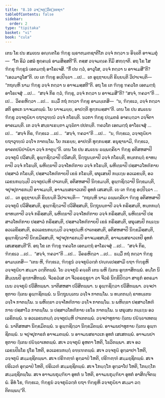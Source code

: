 ```yaml
---
title: "8.10 ວຈ຺ຈກຸຏິວຕ຺ຕກຖາ"
tableOfContents: false
sidebar:
  order: 2
type: "tipitaka"
basket: "vi"
book: "cula"
---
```



<DynamicBreadcrumb />

<Division number="373" book="cula">

<Paragraph number="1704" book="cula">
ເຕນ ໂຂ ປນ ສມເຍນ ອຎ຺ຎຕໂຣ ຠິກ຺ຂຸ ພ຺ຣາຫ຺ມຓຊາຕິໂກ ວຈ຺ຈໍ ກຕ຺ວາ ນ ອິຈ຺ຉຕິ ອາຈເມຕຸໍ—  “ໂກ ອິມໍ ວສລໍ ທຸຄ຺ຄນ຺ຘໍ ອາມສິສ຺ສຕີ”ຕິ. ຕສ຺ສ ວຈ຺ຈມຄ຺ເຄ ກິມິ ສຓ຺ຐາຕິ. ອຖ ໂຂ ໂສ ຠິກ຺ຂຸ ຠິກ຺ຂູນໍ ເອຕມຕ຺ຖໍ ອາໂຣເຈສິ. “ກິໍ ປນ ຕ຺ວໍ, ອາວຸໂສ, ວຈ຺ຈໍ ກຕ຺ວາ ນ ອາຈເມສີ”ຕິ? “ເອວມາວຸໂສ”ຕິ. ເຍ ເຕ ຠິກ຺ຂູ ອປ຺ປິຈ຺ຉາ …ເປ…  ເຕ ອຸຊ຺ຌາຍນ຺ຕິ ຂິຍ຺ຍນ຺ຕິ ວິປາເຈນ຺ຕິ—  “ກຖຎ຺ຫິ ນາມ ຠິກ຺ຂຸ ວຈ຺ຈໍ ກຕ຺ວາ ນ ອາຈເມສ຺ສຕີ”ຕິ. ອຖ ໂຂ ເຕ ຠິກ຺ຂູ ຠຄວໂຕ ເອຕມຕ຺ຖໍ ອາໂຣເຈສຸໍ …ເປ…  “ສຈ຺ຈໍ ກິຣ ຕ຺ວໍ, ຠິກ຺ຂຸ, ວຈ຺ຈໍ ກຕ຺ວາ ນ ອາຈເມສີ”ຕິ? “ສຈ຺ຈໍ, ຠຄວາ”ຕິ …ເປ…  ວິຄຣຫິຕ຺ວາ …ເປ…  ຘມ຺ມິໍ ກຖໍ ກຕ຺ວາ ຠິກ຺ຂູ ອາມນ຺ເຕສິ—  “ນ, ຠິກ຺ຂເວ, ວຈ຺ຈໍ ກຕ຺ວາ ສຕິ ອຸທເກ ນາຈເມຕພ຺ພໍ. ໂຍ ນາຈເມຍ຺ຍ, ອາປຕ຺ຕິ ທຸກ຺ກຏສ຺ສາ”ຕິ.
</Paragraph>

<Paragraph number="1705" book="cula">
ເຕນ ໂຂ ປນ ສມເຍນ ຠິກ຺ຂູ ວຈ຺ຈກຸຏິຍາ ຍຖາວຸຑ຺ຒໍ ວຈ຺ຈໍ ກໂຣນ຺ຕິ. ນວກາ ຠິກ຺ຂູ ປຐມຕຣໍ ອາຄນ຺ຕ຺ວາ ວຈ຺ຈິຕາ ອາຄເມນ຺ຕິ. ເຕ ວຈ຺ຈໍ ສນ຺ຘາເຣນ຺ຕາ ມຸຈ຺ຉິຕາ ປປຕນ຺ຕິ. ຠຄວໂຕ ເອຕມຕ຺ຖໍ ອາໂຣເຈສຸໍ …ເປ…  “ສຈ຺ຈໍ ກິຣ, ຠິກ຺ຂເວ …ເປ…  “ສຈ຺ຈໍ, ຠຄວາ”ຕິ …ເປ…  “ນ, ຠິກ຺ຂເວ, ວຈ຺ຈກຸຏິຍາ ຍຖາວຸຑ຺ຒໍ ວຈ຺ໂຈ ກາຕພ຺ໂພ. ໂຍ ກເຣຍ຺ຍ, ອາປຕ຺ຕິ ທຸກ຺ກຏສ຺ສ. ອນຸຊານາມິ, ຠິກ຺ຂເວ, ອາຄຕປຏິປາຏິຍາ ວຈ຺ຈໍ ກາຕຸນ຺”ຕິ.
</Paragraph>

<Paragraph number="1706" book="cula">
ເຕນ ໂຂ ປນ ສມເຍນ ຉພ຺ພຄ຺ຄິຍາ ຠິກ຺ຂູ ອຕິສຫສາປິ ວຈ຺ຈກຸຏິໍ ປວິສນ຺ຕິ, ອຸພ຺ຠຊິຕ຺ວາປິ ປວິສນ຺ຕິ, ນິຕ຺ຖຸນນ຺ຕາປິ ວຈ຺ຈໍ ກໂຣນ຺ຕິ, ທນ຺ຕກຏ຺ຐໍ ຂາທນ຺ຕາປິ ວຈ຺ຈໍ ກໂຣນ຺ຕິ, ພຫິທ຺ຘາປິ ວຈ຺ຈໂທຓິກາຍ ວຈ຺ຈໍ ກໂຣນ຺ຕິ, ພຫິທ຺ຘາປິ ປສ຺ສາວໂທຓິກາຍ ປສ຺ສາວໍ ກໂຣນ຺ຕິ, ປສ຺ສາວໂທຓິກາຍປິ ເຂຬໍ ກໂຣນ຺ຕິ, ຜຣຸເສນປິ ກຏ຺ເຐນ ອວເລຂນ຺ຕິ, ອວເລຂນກຏ຺ຐມ຺ປິ ວຈ຺ຈກູປມ຺ຫິ ປາເຕນ຺ຕິ, ອຕິສຫສາປິ ນິກ຺ຂມນ຺ຕິ, ອຸພ຺ຠຊິຕ຺ວາປິ ນິກ຺ຂມນ຺ຕິ, ຈປຸຈປຸກາຣກມ຺ປິ ອາຈເມນ຺ຕິ, ອາຈມນສຣາວເກປິ ອຸທກໍ ເສເສນ຺ຕິ. ເຍ ເຕ ຠິກ຺ຂູ ອປ຺ປິຈ຺ຉາ …ເປ…  ເຕ ອຸຊ຺ຌາຍນ຺ຕິ ຂິຍ຺ຍນ຺ຕິ ວິປາເຈນ຺ຕິ—  “ກຖຎ຺ຫິ ນາມ ຉພ຺ພຄ຺ຄິຍາ ຠິກ຺ຂູ ອຕິສຫສາປິ ວຈ຺ຈກຸຏິໍ ປວິສິສ຺ສນ຺ຕິ, ອຸພ຺ຠຊິຕ຺ວາປິ ປວິສິສ຺ສນ຺ຕິ, ນິຕ຺ຖຸນນ຺ຕາປິ ວຈ຺ຈໍ ກຣິສ຺ສນ຺ຕິ, ທນ຺ຕກຏ຺ຐໍ ຂາທນ຺ຕາປິ ວຈ຺ຈໍ ກຣິສ຺ສນ຺ຕິ, ພຫິທ຺ຘາປິ ວຈ຺ຈໂທຓິກາຍ ວຈ຺ຈໍ ກຣິສ຺ສນ຺ຕິ, ພຫິທ຺ຘາປິ ປສ຺ສາວໂທຓິກາຍ ປສ຺ສາວໍ ກຣິສ຺ສນ຺ຕິ, ປສ຺ສາວໂທຓິກາຍປິ ເຂຬໍ ກຣິສ຺ສນ຺ຕິ, ຜຣຸເສນປິ ກຏ຺ເຐນ ອວເລຂິສ຺ສນ຺ຕິ, ອວເລຂນກຏ຺ຐມ຺ປິ ວຈ຺ຈກູປມ຺ຫິ ປາເຕສ຺ສນ຺ຕິ, ອຕິສຫສາປິ ນິກ຺ຂມິສ຺ສນ຺ຕິ, ອຸພ຺ຠຊິຕ຺ວາປິ ນິກ຺ຂມິສ຺ສນ຺ຕິ, ຈປຸຈປຸກາຣກມ຺ປິ ອາຈເມສ຺ສນ຺ຕິ, ອາຈມນສຣາວເກປິ ອຸທກໍ ເສເສສ຺ສນ຺ຕີ”ຕິ. ອຖ ໂຂ ເຕ ຠິກ຺ຂູ ຠຄວໂຕ ເອຕມຕ຺ຖໍ ອາໂຣເຈສຸໍ …ເປ…  “ສຈ຺ຈໍ ກິຣ, ຠິກ຺ຂເວ …ເປ…  “ສຈ຺ຈໍ, ຠຄວາ”ຕິ …ເປ…  ວິຄຣຫິຕ຺ວາ …ເປ…  ຘມ຺ມິໍ ກຖໍ ກຕ຺ວາ ຠິກ຺ຂູ ອາມນ຺ເຕສິ—
</Paragraph>

</Division>
<Division number="374" book="cula">

<Paragraph number="1707" book="cula">
“ເຕນ ຫິ, ຠິກ຺ຂເວ, ຠິກ຺ຂູນໍ ວຈ຺ຈກຸຏິວຕ຺ຕໍ ປຎ຺ຎເປສ຺ສາມິ ຍຖາ ຠິກ຺ຂູຫິ ວຈ຺ຈກຸຏິຍາ ສມ຺ມາ ວຕ຺ຕິຕພ຺ພໍ. ໂຍ ວຈ຺ຈກຸຏິໍ ຄຈ຺ຉຕິ ເຕນ ພຫິ ຐິເຕນ ອຸກ຺ກາສິຕພ຺ພໍ. ອນ຺ໂຕ ນິສິນ຺ເນນປິ ອຸກ຺ກາສິຕພ຺ພໍ. ຈີວຣວໍເສ ວາ ຈີວຣຣຊ຺ຊຸຍາ ວາ ຈີວຣໍ ນິກ຺ຂິປິຕ຺ວາ ສາຘຸກໍ ອຕຣມາເນນ ວຈ຺ຈກຸຏິ ປວິສິຕພ຺ພາ. ນາຕິສຫສາ ປວິສິຕພ຺ພາ. ນ ອຸພ຺ຠຊິຕ຺ວາ ປວິສິຕພ຺ພາ. ວຈ຺ຈປາທຸກາຍ ຐິເຕນ ອຸພ຺ຠຊິຕພ຺ພໍ. ນ ນິຕ຺ຖຸນນ຺ເຕນ ວຈ຺ໂຈ ກາຕພ຺ໂພ. ນ ທນ຺ຕກຏ຺ຐໍ ຂາທນ຺ເຕນ ວຈ຺ໂຈ ກາຕພ຺ໂພ. ນ ພຫິທ຺ຘາ ວຈ຺ຈໂທຓິກາຍ ວຈ຺ໂຈ ກາຕພ຺ໂພ. ນ ພຫິທ຺ຘາ ປສ຺ສາວໂທຓິກາຍ ປສ຺ສາໂວ ກາຕພ຺ໂພ. ນ ປສ຺ສາວໂທຓິກາຍ ເຂໂຬ ກາຕພ຺ໂພ. ນ ຜຣຸເສນ ກຏ຺ເຐນ ອວເລຂິຕພ຺ພໍ. ນ ອວເລຂນກຏ຺ຐໍ ວຈ຺ຈກູປມ຺ຫິ ປາເຕຕພ຺ພໍ. ວຈ຺ຈປາທຸກາຍ ຐິເຕນ ປຏິຈ຺ຉາເທຕພ຺ພໍ. ນາຕິສຫສາ ນິກ຺ຂມິຕພ຺ພໍ. ນ ອຸພ຺ຠຊິຕ຺ວາ ນິກ຺ຂມິຕພ຺ພໍ. ອາຈມນປາທຸກາຍ ຐິເຕນ ອຸພ຺ຠຊິຕພ຺ພໍ. ນ ຈປຸຈປຸກາຣກໍ ອາຈເມຕພ຺ພໍ. ນ ອາຈມນສຣາວເກ ອຸທກໍ ເສເສຕພ຺ພໍ. ອາຈມນປາທຸກາຍ ຐິເຕນ ປຏິຈ຺ຉາເທຕພ຺ພໍ.
</Paragraph>

<Paragraph number="1708" book="cula">
ສເຈ ວຈ຺ຈກຸຏິ ອຸຫຕາ ໂຫຕິ, ໂຘວິຕພ຺ພາ. ສເຈ ອວເລຂນປິຘໂຣ ປູໂຣ ໂຫຕິ, ອວເລຂນກຏ຺ຐໍ ຉຑ຺ເຑຕພ຺ພໍ. ສເຈ ວຈ຺ຈກຸຏິ ອຸກ຺ລາປາ ໂຫຕິ, ວຈ຺ຈກຸຏິ ສມ຺ມຊ຺ຊິຕພ຺ພາ. ສເຈ ປຣິຠຓ຺ຑໍ ອຸກ຺ລາປໍ ໂຫຕິ, ປຣິຠຓ຺ຑໍ ສມ຺ມຊ຺ຊິຕພ຺ພໍ. ສເຈ ປຣິເວຓໍ ອຸກ຺ລາປໍ ໂຫຕິ, ປຣິເວຓໍ ສມ຺ມຊ຺ຊິຕພ຺ພໍ. ສເຈ ໂກຏ຺ຐໂກ ອຸກ຺ລາໂປ ໂຫຕິ, ໂກຏ຺ຐໂກ ສມ຺ມຊ຺ຊິຕພ຺ໂພ. ສເຈ ອາຈມນກຸມ຺ຠິຍາ ອຸທກໍ ນ ໂຫຕິ, ອາຈມນກຸມ຺ຠິຍາ ອຸທກໍ ອາສິຎ຺ຈິຕພ຺ພໍ. ອິທໍ ໂຂ, ຠິກ຺ຂເວ, ຠິກ຺ຂູນໍ ວຈ຺ຈກຸຏິວຕ຺ຕໍ ຍຖາ ຠິກ຺ຂູຫິ ວຈ຺ຈກຸຏິຍາ ສມ຺ມາ ວຕ຺ຕິຕພ຺ພນ຺”ຕິ.
</Paragraph>
</Division>